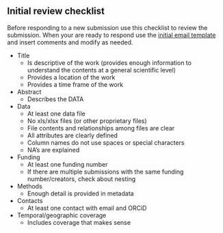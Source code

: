 ## Initial review checklist

Before responding to a new submission use this checklist to review the submission. When your are ready to respond use the [initial email template](https://nceas.github.io/datateam-training/reference/email-templates.html) and insert comments and modify as needed.

- Title
    - Is descriptive of the work (provides enough information to understand the contents at a general scientific level)
    - Provides a location of the work
    - Provides a time frame of the work
- Abstract
    - Describes the DATA
- Data
    - At least one data file
    - No xls/xlsx files (or other proprietary files)
    - File contents and relationships among files are clear
    - All attributes are clearly defined
    - Column names do not use spaces or special characters
    - NA's are explained
- Funding
    - At least one funding number
    - If there are multiple submissions with the same funding number/creators, check about nesting
- Methods
    - Enough detail is provided in metadata
- Contacts
    - At least one contact with email and ORCiD
- Temporal/geographic coverage
    - Includes coverage that makes sense

